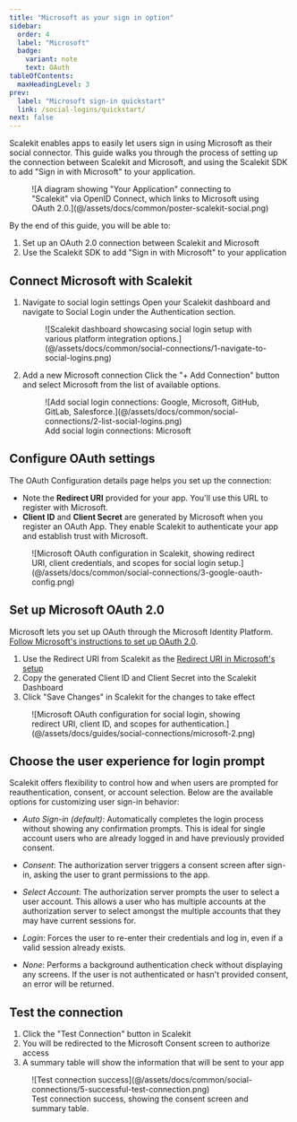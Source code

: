 ```yaml
---
title: "Microsoft as your sign in option"
sidebar:
  order: 4
  label: "Microsoft"
  badge:
    variant: note
    text: OAuth
tableOfContents:
  maxHeadingLevel: 3
prev:
  label: "Microsoft sign-in quickstart"
  link: /social-logins/quickstart/
next: false
---
```



Scalekit enables apps to easily let users sign in using Microsoft as their social connector. This guide walks you through the process of setting up the connection between Scalekit and Microsoft, and using the Scalekit SDK to add "Sign in with Microsoft" to your application.

<figure>
  ![A diagram showing "Your Application" connecting to "Scalekit" via OpenID Connect, which links to Microsoft using OAuth 2.0.](@/assets/docs/common/poster-scalekit-social.png)
</figure>

By the end of this guide, you will be able to:

1. Set up an OAuth 2.0 connection between Scalekit and Microsoft
2. Use the Scalekit SDK to add "Sign in with Microsoft" to your application

## Connect Microsoft with Scalekit

<Steps>

1. Navigate to social login settings
   Open your Scalekit dashboard and navigate to Social Login under the Authentication section.

   <figure>
     ![Scalekit dashboard showcasing social login setup with various platform integration options.](@/assets/docs/common/social-connections/1-navigate-to-social-logins.png)
   </figure>

2. Add a new Microsoft connection
   Click the "+ Add Connection" button and select Microsoft from the list of available options.

   <figure>
     ![Add social login connections: Google, Microsoft, GitHub, GitLab, Salesforce.](@/assets/docs/common/social-connections/2-list-social-logins.png)
     <figcaption>Add social login connections: Microsoft</figcaption>
   </figure>

</Steps>

## Configure OAuth settings

The OAuth Configuration details page helps you set up the connection:

- Note the **Redirect URI** provided for your app. You'll use this URL to register with Microsoft.
- **Client ID** and **Client Secret** are generated by Microsoft when you register an OAuth App. They enable Scalekit to authenticate your app and establish trust with Microsoft.

<figure>
  ![Microsoft OAuth configuration in Scalekit, showing redirect URI, client credentials, and scopes for social login setup.](@/assets/docs/common/social-connections/3-google-oauth-config.png)
</figure>

## Set up Microsoft OAuth 2.0

Microsoft lets you set up OAuth through the Microsoft Identity Platform.
<a href="https://learn.microsoft.com/en-us/entra/identity-platform/quickstart-register-app" target="_blank">Follow Microsoft's instructions to set up OAuth 2.0</a>.

<Steps>

1. Use the Redirect URI from Scalekit as the <a href="https://learn.microsoft.com/en-us/entra/identity-platform/quickstart-register-app?tabs=certificate#add-a-redirect-uri" target="_blank">Redirect URI in Microsoft's setup</a>
2. Copy the generated Client ID and Client Secret into the Scalekit Dashboard
3. Click "Save Changes" in Scalekit for the changes to take effect

</Steps>

<figure>
  ![Microsoft OAuth configuration for social login, showing redirect URI, client ID, and scopes for authentication.](@/assets/docs/guides/social-connections/microsoft-2.png)
</figure>

## Choose the user experience for login prompt

Scalekit offers flexibility to control how and when users are prompted for reauthentication, consent, or account selection. Below are the available options for customizing user sign-in behavior:

- _Auto Sign-in (default)_:
  Automatically completes the login process without showing any confirmation prompts. This is ideal for single account users who are already logged in and have previously provided consent.

- _Consent_:
  The authorization server triggers a consent screen after sign-in, asking the user to grant permissions to the app.

- _Select Account_:
  The authorization server prompts the user to select a user account. This allows a user who has multiple accounts at the authorization server to select amongst the multiple accounts that they may have current sessions for.

- _Login_:
  Forces the user to re-enter their credentials and log in, even if a valid session already exists.

- _None_:
  Performs a background authentication check without displaying any screens. If the user is not authenticated or hasn't provided consent, an error will be returned.

## Test the connection

<Steps>

1. Click the "Test Connection" button in Scalekit
2. You will be redirected to the Microsoft Consent screen to authorize access
3. A summary table will show the information that will be sent to your app

</Steps>

<figure>
  ![Test connection success](@/assets/docs/common/social-connections/5-successful-test-connection.png)
  <figcaption>Test connection success, showing the consent screen and summary table.</figcaption>
</figure>
